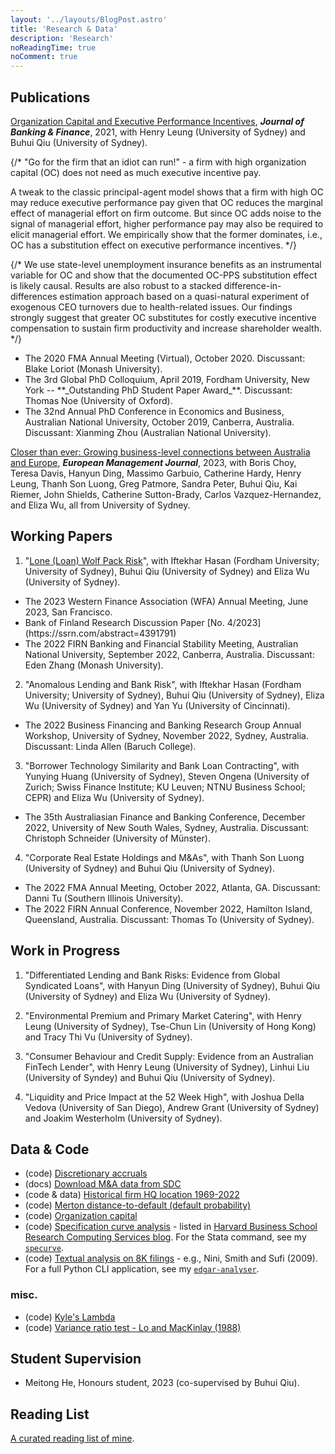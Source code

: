 ```yaml
---
layout: '../layouts/BlogPost.astro'
title: 'Research & Data'
description: 'Research'
noReadingTime: true
noComment: true
---
```


## Publications

[Organization Capital and Executive Performance Incentives](https://doi.org/10.1016/j.jbankfin.2020.106017), **_Journal of Banking & Finance_**, 2021, with Henry Leung (University of Sydney) and Buhui Qiu (University of Sydney).

<div class="text-sm ml-8 mb-6 border-l-2 pl-4 border-gray-300">
  {/* "Go for the firm that an idiot can run!" - a firm with high organization capital (OC) does not need as much executive incentive pay.

  A tweak to the classic principal-agent model shows that a firm with high OC may reduce executive performance pay given that OC reduces the marginal effect of managerial effort on firm outcome.
  But since OC adds noise to the signal of managerial effort, higher performance pay may also be required to elicit managerial effort.
  We empirically show that the former dominates, i.e., OC has a substitution effect on executive performance incentives. */}

  {/* We use state-level unemployment insurance benefits as an instrumental variable
  for OC and show that the documented OC-PPS substitution effect is likely
  causal. Results are also robust to a stacked difference-in-differences
  estimation approach based on a quasi-natural experiment of exogenous CEO
  turnovers due to health-related issues. Our findings strongly suggest that
  greater OC substitutes for costly executive incentive compensation to sustain
  firm productivity and increase shareholder wealth. */}
  <div>
    <ul class="list-disc px-4">
      <li>
        The 2020 FMA Annual Meeting (Virtual), October 2020. Discussant: Blake
        Loriot (Monash University).
      </li>
      <li>
        The 3rd Global PhD Colloquium, April 2019, Fordham University, New York
        -- **_Outstanding PhD Student Paper Award_**. Discussant: Thomas Noe
        (University of Oxford).
      </li>
      <li>
        The 32nd Annual PhD Conference in Economics and Business, Australian
        National University, October 2019, Canberra, Australia. Discussant:
        Xianming Zhou (Australian National University).
      </li>
    </ul>
  </div>
</div>

[Closer than ever: Growing business-level connections between Australia and Europe](https://doi.org/10.1016/j.emj.2023.03.001), **_European Management Journal_**, 2023, with Boris Choy, Teresa Davis, Hanyun Ding, Massimo Garbuio, Catherine Hardy, Henry Leung, Thanh Son Luong, Greg Patmore, Sandra Peter, Buhui Qiu, Kai Riemer, John Shields, Catherine Sutton-Brady, Carlos Vazquez-Hernandez, and Eliza Wu, all from University of Sydney.

## Working Papers

1. "[Lone (Loan) Wolf Pack Risk](https://papers.ssrn.com/sol3/papers.cfm?abstract_id=4331418)", with Iftekhar Hasan (Fordham University; University of Sydney), Buhui Qiu (University of Sydney) and Eliza Wu (University of Sydney).

<div class="text-sm ml-8 mb-6 border-l-2 pl-4 border-gray-300">
  <div>
    <ul class="list-disc px-4">
      <li>
        The 2023 Western Finance Association (WFA) Annual Meeting, June 2023, San Francisco.
      </li>
      <li>
        Bank of Finland Research Discussion Paper [No. 4/2023](https://ssrn.com/abstract=4391791)
      </li>
      <li>
        The 2022 FIRN Banking and Financial Stability Meeting, Australian
        National University, September 2022, Canberra, Australia. Discussant:
        Eden Zhang (Monash University).
      </li>
    </ul>
  </div>
</div>

2. "Anomalous Lending and Bank Risk", with Iftekhar Hasan (Fordham University; University of Sydney), Buhui Qiu (University of Sydney), Eliza Wu (University of Sydney) and Yan Yu (University of Cincinnati).

<div class="text-sm ml-8 mb-6 border-l-2 pl-4 border-gray-300">
  <div>
    <ul class="list-disc px-4">
      <li>
        The 2022 Business Financing and Banking Research Group Annual Workshop,
        University of Sydney, November 2022, Sydney, Australia. Discussant:
        Linda Allen (Baruch College).
      </li>
    </ul>
  </div>
</div>

3. "Borrower Technology Similarity and Bank Loan Contracting", with Yunying Huang (University of Sydney), Steven Ongena (University of Zurich; Swiss Finance Institute; KU Leuven; NTNU Business School; CEPR) and Eliza Wu (University of Sydney).

<div class="text-sm ml-8 mb-6 border-l-2 pl-4 border-gray-300">
  <div>
    <ul class="list-disc px-4">
      <li>
        The 35th Australiasian Finance and Banking Conference, December 2022, University of New South Wales, Sydney, Australia. Discussant:
        Christoph Schneider (University of Münster).
      </li>
    </ul>
  </div>
</div>

4. "Corporate Real Estate Holdings and M&As", with Thanh Son Luong (University of Sydney) and Buhui Qiu (University of Sydney).

<div class="text-sm ml-8 mb-6 border-l-2 pl-4 border-gray-300">
  <div>
    <ul class="list-disc px-4">
      <li>
        The 2022 FMA Annual Meeting, October 2022, Atlanta, GA. Discussant:
        Danni Tu (Southern Illinois University).
      </li>
      <li>
        The 2022 FIRN Annual Conference, November 2022, Hamilton Island,
        Queensland, Australia. Discussant: Thomas To (University of Sydney).
      </li>
    </ul>
  </div>
</div>

## Work in Progress

1. "Differentiated Lending and Bank Risks: Evidence from Global Syndicated Loans", with Hanyun Ding (University of Sydney), Buhui Qiu (University of Sydney) and Eliza Wu (University of Sydney).

2. "Environmental Premium and Primary Market Catering", with Henry Leung (University of Sydney), Tse-Chun Lin (University of Hong Kong) and Tracy Thi Vu (University of Sydney).

3. "Consumer Behaviour and Credit Supply: Evidence from an Australian FinTech Lender", with Henry Leung (University of Sydney), Linhui Liu (University of Syndey) and Buhui Qiu (University of Sydney). 

4. "Liquidity and Price Impact at the 52 Week High", with Joshua Della Vedova (University of San Diego), Andrew Grant (University of Sydney) and Joakim Westerholm (University of Sydney).

## Data & Code

- (code) [Discretionary accruals](/posts/compute-jackknife-coefficient-estimates-in-sas)
- (docs) [Download M&A data from SDC](/posts/merger_acquisition_deals_from_sdc_platinum)
- (code & data) [Historical firm HQ location 1969-2022](/posts/firm-historical-headquarter-state-from-10k)
- (code) [Merton distance-to-default (default probability)](/posts/merton-dd)
- (code) [Organization capital](/posts/estimate-organization-capital)
- (code) [Specification curve analysis](/posts/specification-curve-analysis) - listed in [Harvard Business School Research Computing Services blog](https://hbs-rcs.github.io/post/specification-curve-analysis/). For the Stata command, see my [`specurve`](https://github.com/mgao6767/specurve).
- (code) [Textual analysis on 8K filings](/posts/textual-analysis-on-sec-filings) - e.g., Nini, Smith and Sufi (2009). For a full Python CLI application, see my [`edgar-analyser`](https://github.com/mgao6767/edgar-analyzer).

### misc.

- (code) [Kyle's Lambda](/posts/kyleslambda)
- (code) [Variance ratio test - Lo and MacKinlay (1988)](/posts/lomackinlay1988)

## Student Supervision

- Meitong He, Honours student, 2023 (co-supervised by Buhui Qiu).

## Reading List

[A curated reading list of mine](/reading-list).
